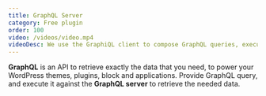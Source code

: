 ```yaml
---
title: GraphQL Server
category: Free plugin
order: 100
video: /videos/video.mp4
videoDesc: We use the GraphiQL client to compose GraphQL queries, execute them against the server, and visualize their response. The GraphQL server processes the query, and gives a response with the requested data, in JSON format.
---
```


**GraphQL** is an API to retrieve exactly the data that you need, to power your WordPress themes, plugins, block and applications. Provide GraphQL query, and execute it against the **GraphQL server** to retrieve the needed data.
